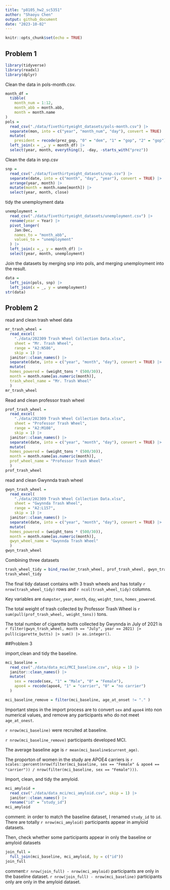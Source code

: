 ```yaml
---
title: "p8105_hw2_sc5351"
author: "Shaoyu Chen"
output: github_document
date: "2023-10-02"
---
```


```r
knitr::opts_chunk$set(echo = TRUE)
```

## Problem 1
```r
library(tidyverse)
library(readxl)
library(dplyr)
```
Clean the data in pols-month.csv.
```r

month_df = 
  tibble(
    month_num = 1:12,
    month_abb = month.abb,
    month = month.name
) 
pols =
  read_csv("./data/fivethirtyeight_datasets/pols-month.csv") |>
  separate(mon, into = c("year", "month_num", "day"), convert = TRUE) |>
  mutate(
    president = recode(prez_gop, "0" = "dem", "1" = "gop", "2" = "gop")) |> 
  left_join(x = _, y = month_df) |>
  select(year, month, everything(), -day, -starts_with("prez"))

```
Clean the data in snp.csv
```r
snp = 
  read_csv("./data/fivethirtyeight_datasets/snp.csv") |>
  separate(date, into = c("month", "day", "year"), convert = TRUE) |>
  arrange(year, month) |>
  mutate(month = month.name[month]) |>
  select(year, month, close) 

```
tidy the unemployment data 
```r
unemployment = 
  read_csv("./data/fivethirtyeight_datasets/unemployment.csv") |>
  rename(year = Year) |>
  pivot_longer(
    Jan:Dec,
    names_to = "month_abb",
    values_to = "unemployment"
  ) |>
  left_join(x =_, y = month_df) |>
  select(year, month, unemployment)


```
Join the datasets by merging snp into pols, and merging unemployment into the result.
```r
data = 
  left_join(pols, snp) |>
  left_join(x = _, y = unemployment)
str(data)
```



## Problem 2
read and clean trash wheel data
```r
mr_trash_wheel = 
  read_excel(
    "./data/202309 Trash Wheel Collection Data.xlsx",
    sheet = "Mr. Trash Wheel",
    range = "A2:N586",
    skip = 1) |>
  janitor::clean_names() |>
  separate(date, into = c("year", "month", "day"), convert = TRUE) |>
  mutate(
  homes_powered = (weight_tons * (500/30)),
  month = month.name[as.numeric(month)],
  trash_wheel_name = "Mr. Trash Wheel"
  )
mr_trash_wheel
```

Read and clean professor trash wheel
```r
prof_trash_wheel = 
  read_excel(
    "./data/202309 Trash Wheel Collection Data.xlsx",
    sheet = "Professor Trash Wheel",
    range = "A2:M108",
    skip = 1) |>
  janitor::clean_names() |>
  separate(date, into = c("year", "month", "day"), convert = TRUE) |>
  mutate(
  homes_powered = (weight_tons * (500/30)),
  month = month.name[as.numeric(month)],
  prof_wheel_name = "Professor Trash Wheel"
  )
prof_trash_wheel
```

read and clean Gwynnda trash wheel
```r
gwyn_trash_wheel = 
  read_excel(
    "./data/202309 Trash Wheel Collection Data.xlsx",
    sheet = "Gwynnda Trash Wheel",
    range = "A2:L157",
    skip = 1) |>
  janitor::clean_names() |>
  separate(date, into = c("year", "month", "day"), convert = TRUE) |>
  mutate(
  homes_powered = (weight_tons * (500/30)),
  month = month.name[as.numeric(month)],
  gwyn_wheel_name = "Gwynnda Trash Wheel"
  )
gwyn_trash_wheel
```

Combining three datasets
```r
trash_wheel_tidy = bind_rows(mr_trash_wheel, prof_trash_wheel, gwyn_trash_wheel)
trash_wheel_tidy
```
The final tidy dataset contains with 3 trash wheels and has totally `r nrow(trash_wheel_tidy)` rows and `r ncol(trash_wheel_tidy)` columns.

Key variables are `dumpster`, `year`, `month`, `day`, `weight_tons`, `homes_powered`.

The total weight of trash collected by Professor Trash Wheel is `r sum(pull(prof_trash_wheel, weight_tons))` tons.

The total number of cigarette butts collected by Gwynnda in July of 2021 is `r filter(gwyn_trash_wheel, month == "July", year == 2021) |> pull(cigarette_butts) |> sum() |> as.integer()`.

##Problem 3

import,clean and tidy the baseline.
```r
mci_baseline = 
  read_csv("./data/data_mci/MCI_baseline.csv", skip = 1) |>
  janitor::clean_names() |>
  mutate(
    sex = recode(sex, "1" = "Male", "0" = "Female"),
    apoe4 = recode(apoe4, "1" = "carrier", "0" = "no carrier")
  )

mci_baseline_remove = filter(mci_baseline, age_at_onset != "." )

```
Important steps in the import process are to convert `sex` and `apoe4` into non numerical values, and remove any participants who do not meet `age_at_onest`.

`r nrow(mci_baseline)` were recruited at baseline. 

`r nrow(mci_baseline_remove)` participants developed MCI.

The average baseline age is `r mean(mci_baseline$current_age)`.

The proporton of women in the study are APOE4 carriers is `r scales::percent(nrow(filter(mci_baseline, sex == "Female" & apoe4 == "carrier")) / nrow(filter(mci_baseline, sex == "Female")))`.

Import, clean, and tidy the amyloid.
```r
mci_amyloid =
  read_csv("./data/data_mci/mci_amyloid.csv", skip = 1) |>
  janitor::clean_names() |>
  rename("id" = "study_id")
mci_amyloid
```
comment: in order to match the baseline dataset, I renamed `study_id` to `id`. There are totally `r nrow(mci_amyloid)` participants appear in amyloid datasets.

Then, check whether some participants appear in only the baseline or amyloid datasets
```r
join_full = 
  full_join(mci_baseline, mci_amyloid, by = c("id"))
join_full
```
comment:`r nrow(join_full) - nrow(mci_amyloid)` participants are only in the baseline dataset. `r nrow(join_full) - nrow(mci_baseline)` participants only are only in the amyloid dataset.


